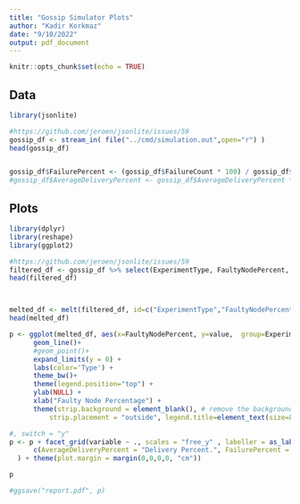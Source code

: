 ```yaml
---
title: "Gossip Simulator Plots"
author: "Kadir Korkmaz"
date: "9/10/2022"
output: pdf_document
---
```


```r
knitr::opts_chunk$set(echo = TRUE)
```

## Data
```r

library(jsonlite)

#https://github.com/jeroen/jsonlite/issues/59
gossip_df <- stream_in( file("../cmd/simulation.out",open="r") )
head(gossip_df)


gossip_df$FailurePercent <- (gossip_df$FailureCount * 100) / gossip_df$ExperimentCount / 100
#gossip_df$AverageDeliveryPercent <- gossip_df$AverageDeliveryPercent * 100
```

\newpage
## Plots
```r

library(dplyr)
library(reshape)
library(ggplot2)

#https://github.com/jeroen/jsonlite/issues/59
filtered_df <- gossip_df %>% select(ExperimentType, FaultyNodePercent, AverageDeliveryPercent,FailurePercent, AverageReceivedCount, AverageForwardCount )
head(filtered_df) 



melted_df <- melt(filtered_df, id=c("ExperimentType","FaultyNodePercent"))
head(melted_df)

p <- ggplot(melted_df, aes(x=FaultyNodePercent, y=value,  group=ExperimentType, color=ExperimentType, )) +
      geom_line()+
      #geom_point()+
      expand_limits(y = 0) +
      labs(color='Type') +
      theme_bw()+
      theme(legend.position="top") +
      ylab(NULL) +
      xlab("Faulty Node Percentage") +
      theme(strip.background = element_blank(), # remove the background
          strip.placement = "outside", legend.title=element_text(size=8), legend.margin=margin(0,-0,-6,0))

#, switch = "y"
p <- p + facet_grid(variable ~ ., scales = "free_y" , labeller = as_labeller(
      c(AverageDeliveryPercent = "Delivery Percent.", FailurePercent = "Dissemination Failure", AverageReceivedCount= "Received Chunk Count", AverageForwardCount = "Delivered Chunk Count"))
  ) + theme(plot.margin = margin(0,0,0,0, "cm"))

p

#ggsave("report.pdf", p)



```
